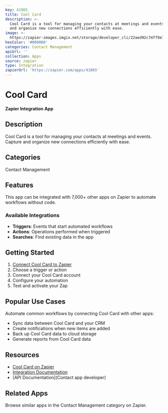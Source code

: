 ```yaml
---
key: 41865
title: Cool Card
description: >-
  Cool Card is a tool for managing your contacts at meetings and events. Capture
  and organize new connections efficiently with ease.
image: >-
  https://zapier-images.imgix.net/storage/developer_cli/22aed92c74ff9e7db62637716ebeaafb_2.png?auto=format%2Ccompress&ixlib=python-3.0.0&q=50
hexColor: '#000000'
categories: Contact Management
apiUrl: ''
collection: Apps
source: zapier
type: Integration
zapierUrl: 'https://zapier.com/apps/41865'
---
```

# Cool Card

**Zapier Integration App**

## Description

Cool Card is a tool for managing your contacts at meetings and events. Capture and organize new connections efficiently with ease.

## Categories

Contact Management

## Features

This app can be integrated with 7,000+ other apps on Zapier to automate workflows without code.

### Available Integrations

- **Triggers**: Events that start automated workflows
- **Actions**: Operations performed when triggered
- **Searches**: Find existing data in the app

## Getting Started

1. [Connect Cool Card to Zapier](https://zapier.com/apps/41865)
2. Choose a trigger or action
3. Connect your Cool Card account
4. Configure your automation
5. Test and activate your Zap

## Popular Use Cases

Automate common workflows by connecting Cool Card with other apps:

- Sync data between Cool Card and your CRM
- Create notifications when new items are added
- Back up Cool Card data to cloud storage
- Generate reports from Cool Card data

## Resources

- [Cool Card on Zapier](https://zapier.com/apps/41865)
- [Integration Documentation](https://zapier.com/apps/41865/integrations)
- [API Documentation](Contact app developer)

## Related Apps

Browse similar apps in the Contact Management category on Zapier.
